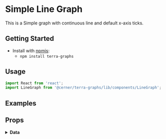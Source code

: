 
# Simple Line Graph

This is a Simple graph with continuous line and default x-axis ticks.

## Getting Started

- Install with [npmjs](https://www.npmjs.com):
  - `npm install terra-graphs`

## Usage

```jsx
import React from 'react';
import LineGraph from '@cerner/terra-graphs/lib/components/LineGraph';
```

## Examples
<LineGraph />

## Props
<PropsTable />

<details>
<summary style={{fontSize: 24 }}>
<b>Data</b>
</summary>

### Graph Config object
<GraphConfig />

### Data object
<DataObject />
</details>
